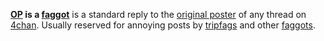 '''[[OP]] is a [[faggot]]''' is a standard reply to the [[OP|original poster]] of any thread on [[4chan]]. Usually reserved for annoying posts by [[tripfags]] and other [[faggots]].

